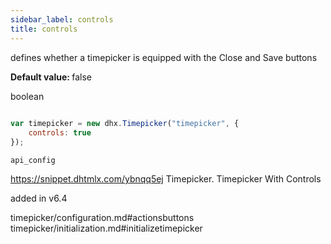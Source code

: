 ```yaml
---
sidebar_label: controls
title: controls
---
```



          


<Short>
 defines whether a timepicker is equipped with the Close and Save buttons


</Short>


<strong>Default value: </strong> 
false


<Type>
 boolean


</Type>


~~~js
 
var timepicker = new dhx.Timepicker("timepicker", {
	controls: true
});

~~~
	api_config

<Descr>
 



</Descr>


 https://snippet.dhtmlx.com/ybnqq5ej	Timepicker. Timepicker With Controls

 added in v6.4

 timepicker/configuration.md#actionsbuttons
timepicker/initialization.md#initializetimepicker